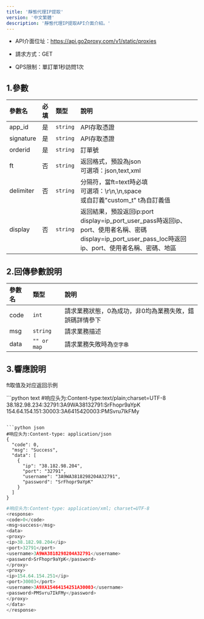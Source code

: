 ```yaml
---
title: '靜態代理IP提取'
version: '中文繁體'
description: '靜態代理IP提取API介面介紹。'
---
```


* API介面位址：https://api.go2proxy.com/v1/static/proxies

* 請求方式：GET

* QPS限制：單訂單1秒訪問1次

## 1.參數

| 參數名       | 必填 | 類型       | 說明                          |                   
| :-------- | :- | :------- | :------------------------------------------------------------| 
| app\_id   | 是  | `string` | API存取憑證|
| signature | 是  | `string` | API存取憑證|
| orderid   | 是  | `string` | 訂單號 |
| ft        | 否  | `string` | 返回格式，預設為json <br />可選項：json,text,xml |
| delimiter | 否  | `string` | 分隔符，當ft=text時必填 <br />可選項：\r\n,\n,space<br />或自訂義"custom_t" t為自訂義值|
| display   | 否  | `string` | 返回結果，預設返回ip:port<br /> display=ip\_port\_user\_pass時返回ip、port、使用者名稱、密碼<br />display=ip\_port\_user\_pass\_loc時返回ip、port、使用者名稱、密碼、地區 |

## 2.回傳參數說明

| 參數名  | 類型          | 說明                           |
| :--- | :---------- | :--------------------------- |
| code | `int`       | 請求業務狀態，0為成功，非0均為業務失敗，錯誤碼詳情參下 |
| msg  | `string`    | 請求業務描述                       |
| data | `"" or map` | 請求業務失敗時為`空字串`                |

## 3.響應說明

ft取值及对应返回示例

<CodeGroup>
  ```python text
  #响应头为:Content-type:text/plain;charset=UTF-8
  38.182.98.234:32791:3A9WA38132791:SrFhopr9aYpK 154.64.154.151:30003:3A6415420003:PMSvru7IkFMy

  ```

  ```python json
  #响应头为:Content-type: application/json
  {
    "code": 0,
    "msg": "Success",
    "data": [
      {
        "ip": "38.182.98.204",
        "port": "32791",
        "username": "3A9WA3818298204A32791",
        "password": "SrFhopr9aYpK"
      }
    ]
  }
  ```

  ```python xml
  #响应头为:Content-type: application/xml; charset=UTF-8
  <response>
  <code>0</code>
  <msg>success</msg>
  <data>
  <proxy>
  <ip>38.182.98.204</ip>
  <port>32791</port>
  <username>3A9WA3818298204A32791</username>
  <password>SrFhopr9aYpK</password>
  </proxy>
  <proxy>
  <ip>154.64.154.251</ip>
  <port>30003</port>
  <username>3A9XA15464154251A30003</username>
  <password>PMSvru7IkFMy</password>
  </proxy>
  </data>
  </response>

  ```
</CodeGroup>
